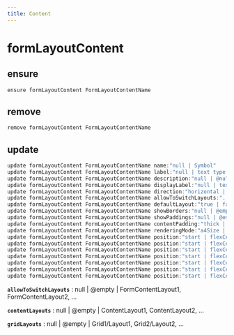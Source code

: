 ```yaml
---
title: Content
---
```


# formLayoutContent

## ensure

```js filename="Terminal" copy
ensure formLayoutContent FormLayoutContentName
```


## remove

```js filename="Terminal" copy
remove formLayoutContent FormLayoutContentName
```


## update

```js filename="Terminal" copy
update formLayoutContent FormLayoutContentName name:"null | Symbol"
update formLayoutContent FormLayoutContentName label:"null | text type variable | text value"
update formLayoutContent FormLayoutContentName description:"null | @null | @empty | paragraph"
update formLayoutContent FormLayoutContentName displayLabel:"null | text type variable | text value"
update formLayoutContent FormLayoutContentName direction:"horizontal | vertical"
update formLayoutContent FormLayoutContentName allowToSwitchLayouts:"..."
update formLayoutContent FormLayoutContentName defaultLayout:"true | false | yes | no"
update formLayoutContent FormLayoutContentName showBorders:"null | @empty | top, bottom, left, right"
update formLayoutContent FormLayoutContentName showPaddings:"null | @empty | top, bottom, left, right"
update formLayoutContent FormLayoutContentName contentPadding:"thick | thin"
update formLayoutContent FormLayoutContentName renderingMode:"a4Size | fullScreen"
update formLayoutContent FormLayoutContentName position:"start | flexCenter | end" fields:"null | @empty | Field1, Field2, ..."
update formLayoutContent FormLayoutContentName position:"start | flexCenter | end" contentLayouts:"..."
update formLayoutContent FormLayoutContentName position:"start | flexCenter | end" gridLayouts:"..."
update formLayoutContent FormLayoutContentName position:"start | flexCenter | end" gridSwitchers:"null | @empty | Grid1, Grid2, ..."
update formLayoutContent FormLayoutContentName position:"start | flexCenter | end" showItemBorders:"null | @empty | top, bottom, left, right"
update formLayoutContent FormLayoutContentName position:"start | flexCenter | end" showItemPadding:"null | @empty | top, bottom, left, right"
update formLayoutContent FormLayoutContentName position:"start | flexCenter | end" padding:"thick | thin"
```

**`allowToSwitchLayouts`**
 : null | @empty | FormContentLayout1, FormContentLayout2, ...

**`contentLayouts`**
 : null | @empty | ContentLayout1, ContentLayout2, ...

**`gridLayouts`**
 : null | @empty | Grid1/Layout1, Grid2/Layout2, ...


